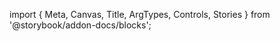 ﻿import { Meta, Canvas, Title, ArgTypes, Controls, Stories } from '@storybook/addon-docs/blocks';

<Meta of={AlertStories} />
<Title/>

```fsharp
Alert() {
    AlertTitle() {
        "Title"
    }
    AlertDescription() {
        "Alert description"
    }
}
```

<Canvas withToolbar={true} sourceState={"none"} />

### Alert props

<Controls />

<SourceCode code={rawCode} />

<Stories includePrimary={false}/>
